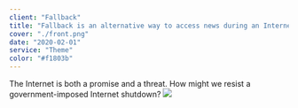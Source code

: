 ```yaml
---
client: "Fallback"
title: "Fallback is an alternative way to access news during an Internet shutdown."
cover: "./front.png"
date: "2020-02-01"
service: "Theme"
color: "#f1803b"
---
```


The Internet is both a promise and a threat. How might we resist a government-imposed Internet shutdown?
![](./front.png)

